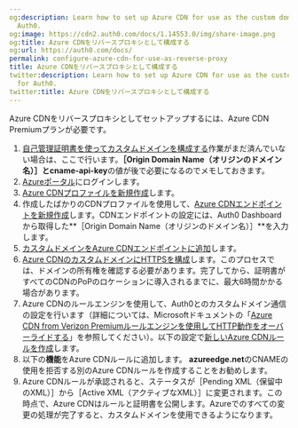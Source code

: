 ```yaml
---
og:description: Learn how to set up Azure CDN for use as the custom domain proxy for
  Auth0.
og:image: https://cdn2.auth0.com/docs/1.14553.0/img/share-image.png
og:title: Azure CDNをリバースプロキシとして構成する
og:url: https://auth0.com/docs/
permalink: configure-azure-cdn-for-use-as-reverse-proxy
title: Azure CDNをリバースプロキシとして構成する
twitter:description: Learn how to set up Azure CDN for use as the custom domain proxy
  for Auth0.
twitter:title: Azure CDNをリバースプロキシとして構成する
---
```




Azure CDNをリバースプロキシとしてセットアップするには、Azure CDN Premiumプランが必要です。

1. [自己管理証明書を使ってカスタムドメインを構成する](/custom-domains/self-managed-certificates)作業がまだ済んでいない場合は、ここで行います。**［Origin Domain Name（オリジンのドメイン名）］**と**cname-api-key**の値が後で必要になるのでメモしておきます。
2. [Azureポータル](https://portal.azure.com/)にログインします。
3. [Azure CDNプロファイルを新規作成](https://docs.microsoft.com/en-us/azure/cdn/cdn-create-new-endpoint#create-a-new-cdn-profile)します。
4. 作成したばかりのCDNプロファイルを使用して、[Azure CDNエンドポイントを新規作成](https://docs.microsoft.com/en-us/azure/cdn/cdn-create-new-endpoint#create-a-new-cdn-endpoint)します。CDNエンドポイントの設定には、Auth0 Dashboardから取得した**［Origin Domain Name（オリジンのドメイン名）］**を入力します。
5. [カスタムドメインをAzure CDNエンドポイントに追加](https://docs.microsoft.com/en-us/azure/cdn/cdn-map-content-to-custom-domain)します。
6. [Azure CDNのカスタムドメインにHTTPSを構成](https://docs.microsoft.com/en-us/azure/cdn/cdn-custom-ssl?tabs=option-1-default-enable-https-with-a-cdn-managed-certificate)します。このプロセスでは、ドメインの所有権を確認する必要があります。完了してから、証明書がすべてのCDNのPoPのロケーションに導入されるまでに、最大6時間かかる場合があります。
7. Azure CDNのルールエンジンを使用して、Auth0とのカスタムドメイン通信の設定を行います（詳細については、Microsoftドキュメントの「[Azure CDN from Verizon Premiumルールエンジンを使用してHTTP動作をオーバーライドする](https://docs.microsoft.com/en-us/azure/cdn/cdn-verizon-premium-rules-engine)」を参照してください）。以下の設定で[新しいAzure CDNルールを作成](https://docs.microsoft.com/en-us/azure/cdn/cdn-verizon-premium-rules-engine#tutorial)します。
8. 以下の**機能**をAzure CDNルールに追加します。
**azureedge.net**のCNAMEの使用を拒否する別のAzure CDNルールを作成することをお勧めします。
9. Azure CDNルールが承認されると、ステータスが［Pending XML（保留中のXML）］から［Active XML（アクティブなXML）］に変更されます。この時点で、Azure CDNはルールと証明書を公開します。Azureでのすべての変更の処理が完了すると、カスタムドメインを使用できるようになります。